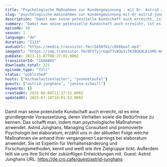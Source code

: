```yaml
---
title: "Psychologische Maßnahmen zur Kundengewinnung - mit Dr. Astrid Junghans"
slug: "psychologische-massnahmen-zur-kundengewinnung-mit-dr-astrid-junghans"
description: "Damit man seine potenzielle Kundschaft auch erreicht, ist es eine grundlegende Voraussetzung, deren Verhalten sowie die Bedürfnisse zu kennen. Das schafft man, indem man psychologische Maßnahmen anwendet. Astrid Junghans, Managing Consultant und promovierte Psychologin bei elaboratum, erzählt uns in der aktuellen Folge welche Maßnahmen sie anhand ihrer vergangenen Learnings bei elaboratum anwendet. Sie ist Expertin für Verhaltensänderung und Forschungsmethoden, kennt und weiß wie ihre Zielgruppe tickt. Außerdem teilt sie uns ihre Sicht der zukünftigen Entwicklungen mit. Guest: Astrid Junghans URL: https://de.cro.cafe/guest/astrid-junghans"
summary: "Damit man seine potenzielle Kundschaft auch erreicht, ist es eine grundlegende Voraussetzung, deren Verhalten sowie die Bedürfnisse zu kennen. Das schafft man, indem man psychologische Maßnahmen anwendet. Astrid Junghans, Managing Consultant und promovierte Psychologin bei elaboratum, erzählt uns in der aktuellen Folge welche Maßnahmen sie anhand ihrer vergangenen Learnings bei elaboratum anwendet. Sie ist Expertin für Verhaltensänderung und Forschungsmethoden, kennt und weiß wie ihre Zielgruppe tickt. Außerdem teilt sie uns ihre Sicht der zukünftigen Entwicklungen mit. Guest: Astrid Junghans URL: https://de.cro.cafe/guest/astrid-junghans"
episode: 30
season: 1
language: "de"
duration: "2133"
audioUrl: "https://media.transistor.fm/c5458fb1/c8b6bea7.mp3"
imageUrl: "https://img.transistor.fm/OFV7yjrGqwT7sW3w1iTK2BGKALKihMG-A6VAhZePpaU/rs:fill:0:0:1/w:3000/h:3000/q:60/aHR0cHM6Ly9pbWct/dXBsb2FkLXByb2R1/Y3Rpb24udHJhbnNp/c3Rvci5mbS83NGQ3/NTgxZWEzMDYzNjlm/ODBkY2NlNTM5ZDcx/MzdjMy5wbmc.webp"
pubDate: 2023-11-07T08:27:01.000Z
transistorId: "1586865"
downloads_total: 221
episode_type: "full"
status: "published"
hosts: ["michaelwitzenleiter", "yvonneteufel"]
guests: ["astrid-junghans", "janina-schwill"]
keywords: []
createdAt: 2025-06-04T21:37:51.000Z
updatedAt: 2025-07-28T18:01:52.000Z
---
```


Damit man seine potenzielle Kundschaft auch erreicht, ist es eine grundlegende Voraussetzung, deren Verhalten sowie die Bedürfnisse zu kennen. Das schafft man, indem man psychologische Maßnahmen anwendet. Astrid Junghans, Managing Consultant und promovierte Psychologin bei elaboratum, erzählt uns in der aktuellen Folge welche Maßnahmen sie anhand ihrer vergangenen Learnings bei elaboratum anwendet. Sie ist Expertin für Verhaltensänderung und Forschungsmethoden, kennt und weiß wie ihre Zielgruppe tickt. Außerdem teilt sie uns ihre Sicht der zukünftigen Entwicklungen mit. Guest: Astrid Junghans URL: https://de.cro.cafe/guest/astrid-junghans
